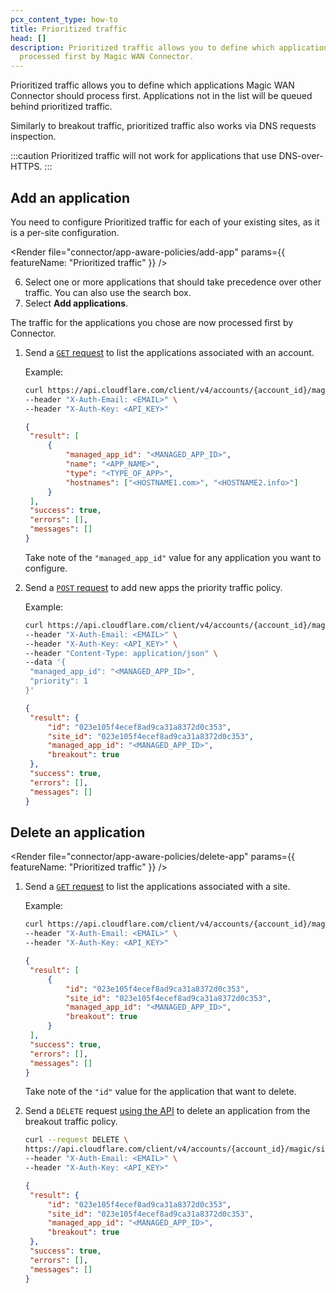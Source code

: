 ```yaml
---
pcx_content_type: how-to
title: Prioritized traffic
head: []
description: Prioritized traffic allows you to define which applications are
  processed first by Magic WAN Connector.
---
```



Prioritized traffic allows you to define which applications Magic WAN Connector should process first. Applications not in the list will be queued behind prioritized traffic.

Similarly to breakout traffic, prioritized traffic also works via DNS requests inspection.

:::caution
Prioritized traffic will not work for applications that use DNS-over-HTTPS.
:::

## Add an application

You need to configure Prioritized traffic for each of your existing sites, as it is a per-site configuration.

<Tabs syncKey="dashPlusAPI"> <TabItem label="Dashboard">

<Render
	file="connector/app-aware-policies/add-app"
	params={{ featureName: "Prioritized traffic" }}
/>

6. Select one or more applications that should take precedence over other traffic. You can also use the search box.
7. Select **Add applications**.

The traffic for the applications you chose are now processed first by Connector.

</TabItem> <TabItem label="API">

<Render file="connector/account-id-api-key" />

1. Send a [`GET` request](/api/resources/magic_transit/subresources/apps/methods/list/) to list the applications associated with an account.

   Example:

   ```bash
   curl https://api.cloudflare.com/client/v4/accounts/{account_id}/magic/apps \
   --header "X-Auth-Email: <EMAIL>" \
   --header "X-Auth-Key: <API_KEY>"
   ```

   ```json output
   {
   	"result": [
   		{
   			"managed_app_id": "<MANAGED_APP_ID>",
   			"name": "<APP_NAME>",
   			"type": "<TYPE_OF_APP>",
   			"hostnames": ["<HOSTNAME1.com>", "<HOSTNAME2.info>"]
   		}
   	],
   	"success": true,
   	"errors": [],
   	"messages": []
   }
   ```

   Take note of the `"managed_app_id"` value for any application you want to configure.

2. Send a [`POST` request](/api/resources/magic_transit/subresources/apps/methods/create/) to add new apps the priority traffic policy.

   Example:

   ```bash
   curl https://api.cloudflare.com/client/v4/accounts/{account_id}/magic/sites/{site_id}/app_configs \
   --header "X-Auth-Email: <EMAIL>" \
   --header "X-Auth-Key: <API_KEY>" \
   --header "Content-Type: application/json" \
   --data '{
   	"managed_app_id": "<MANAGED_APP_ID>",
   	"priority": 1
   }'
   ```

   ```json output
   {
   	"result": {
   		"id": "023e105f4ecef8ad9ca31a8372d0c353",
   		"site_id": "023e105f4ecef8ad9ca31a8372d0c353",
   		"managed_app_id": "<MANAGED_APP_ID>",
   		"breakout": true
   	},
   	"success": true,
   	"errors": [],
   	"messages": []
   }
   ```

</TabItem> </Tabs>

## Delete an application

<Tabs syncKey="dashPlusAPI"> <TabItem label="Dashboard">

<Render
	file="connector/app-aware-policies/delete-app"
	params={{ featureName: "Prioritized traffic" }}
/>

</TabItem> <TabItem label="API">

1. Send a [`GET` request](/api/resources/magic_transit/subresources/apps/methods/list/) to list the applications associated with a site.

   Example:

   ```bash
   curl https://api.cloudflare.com/client/v4/accounts/{account_id}/magic/sites/{site_id}/app_configs \
   --header "X-Auth-Email: <EMAIL>" \
   --header "X-Auth-Key: <API_KEY>"
   ```

   ```json output
   {
   	"result": [
   		{
   			"id": "023e105f4ecef8ad9ca31a8372d0c353",
   			"site_id": "023e105f4ecef8ad9ca31a8372d0c353",
   			"managed_app_id": "<MANAGED_APP_ID>",
   			"breakout": true
   		}
   	],
   	"success": true,
   	"errors": [],
   	"messages": []
   }
   ```

   Take note of the `"id"` value for the application that want to delete.

2. Send a `DELETE` request [using the API](/api/resources/magic_transit/subresources/apps/methods/delete/) to delete an application from the breakout traffic policy.

   ```bash
   curl --request DELETE \
   https://api.cloudflare.com/client/v4/accounts/{account_id}/magic/sites/{site_id}/app_configs/{id} \
   --header "X-Auth-Email: <EMAIL>" \
   --header "X-Auth-Key: <API_KEY>"
   ```

   ```json output
   {
   	"result": {
   		"id": "023e105f4ecef8ad9ca31a8372d0c353",
   		"site_id": "023e105f4ecef8ad9ca31a8372d0c353",
   		"managed_app_id": "<MANAGED_APP_ID>",
   		"breakout": true
   	},
   	"success": true,
   	"errors": [],
   	"messages": []
   }
   ```

</TabItem> </Tabs>
